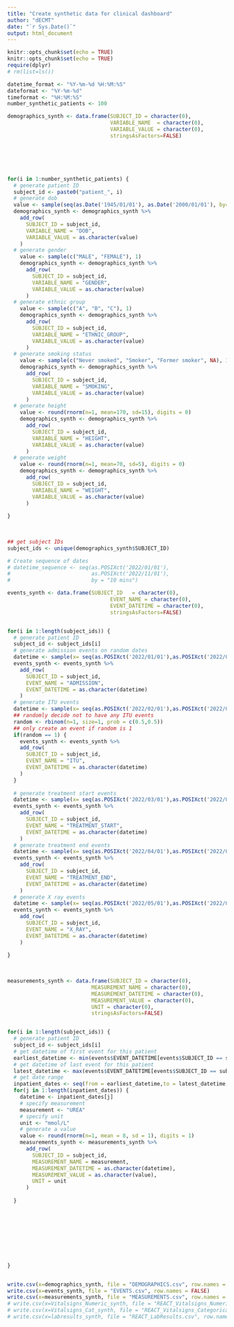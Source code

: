 ```yaml
---
title: "Create synthetic data for clinical dashboard"
author: "dECMT"
date: "`r Sys.Date()`"
output: html_document
---
```


```r
knitr::opts_chunk$set(echo = TRUE)
knitr::opts_chunk$set(echo = TRUE)
require(dplyr)
# rm(list=ls())
```


```r
datetime_format <- "%Y-%m-%d %H:%M:%S"
dateformat <- "%Y-%m-%d"
timeformat <- "%H:%M:%S"
number_synthetic_patients <- 100

```

```r

demographics_synth <- data.frame(SUBJECT_ID	= character(0),
                                 VARIABLE_NAME	= character(0),
                                 VARIABLE_VALUE = character(0), 
                                 stringsAsFactors=FALSE)






for(i in 1:number_synthetic_patients) {
  # generate patient ID
  subject_id <- paste0("patient_", i)
  # generate dob
  value <- sample(seq(as.Date('1945/01/01'), as.Date('2000/01/01'), by="day"), 1)
  demographics_synth <- demographics_synth %>%
    add_row(
      SUBJECT_ID = subject_id, 
      VARIABLE_NAME = "DOB", 
      VARIABLE_VALUE = as.character(value)
    )
  # generate gender
    value <- sample(c("MALE", "FEMALE"), 1)
    demographics_synth <- demographics_synth %>%
      add_row(
        SUBJECT_ID = subject_id, 
        VARIABLE_NAME = "GENDER", 
        VARIABLE_VALUE = as.character(value)
      )
  # generate ethnic group
    value <- sample(c("A", "B", "C"), 1)
    demographics_synth <- demographics_synth %>%
      add_row(
        SUBJECT_ID = subject_id, 
        VARIABLE_NAME = "ETHNIC_GROUP", 
        VARIABLE_VALUE = as.character(value)
      )    
  # generate smoking status
    value <- sample(c("Never smoked", "Smoker", "Former smoker", NA), 1)
    demographics_synth <- demographics_synth %>%
      add_row(
        SUBJECT_ID = subject_id, 
        VARIABLE_NAME = "SMOKING", 
        VARIABLE_VALUE = as.character(value)
      )    
  # generate height
    value <- round(rnorm(n=1, mean=170, sd=15), digits = 0)
    demographics_synth <- demographics_synth %>%
      add_row(
        SUBJECT_ID = subject_id, 
        VARIABLE_NAME = "HEIGHT", 
        VARIABLE_VALUE = as.character(value)
      )   
  # generate weight
    value <- round(rnorm(n=1, mean=70, sd=5), digits = 0)
    demographics_synth <- demographics_synth %>%
      add_row(
        SUBJECT_ID = subject_id, 
        VARIABLE_NAME = "WEIGHT", 
        VARIABLE_VALUE = as.character(value)
      ) 
  
}  
  
  

```

```r
## get subject IDs
subject_ids <- unique(demographics_synth$SUBJECT_ID)
```

```r

# Create sequence of dates
# datetime_sequence <- seq(as.POSIXct('2022/01/01'),  
#                          as.POSIXct('2022/11/01'),
#                          by = "10 mins")

events_synth <- data.frame(SUBJECT_ID	= character(0),
                                 EVENT_NAME	= character(0),
                                 EVENT_DATETIME = character(0), 
                                 stringsAsFactors=FALSE)


for(i in 1:length(subject_ids)) {
  # generate patient ID
  subject_id <- subject_ids[i]
  # generate admission events on random dates
  datetime <- sample(x= seq(as.POSIXct('2022/01/01'),as.POSIXct('2022/02/01'),by = "10 mins"), size = 1 )
  events_synth <- events_synth %>%
    add_row(
      SUBJECT_ID = subject_id, 
      EVENT_NAME = "ADMISSION", 
      EVENT_DATETIME = as.character(datetime)
    )
  # generate ITU events
  datetime <- sample(x= seq(as.POSIXct('2022/02/01'),as.POSIXct('2022/03/01'),by = "10 mins"), size = 1 )
  ## randomly decide not to have any ITU events
  random <- rbinom(n=1, size=1, prob = c(0.5,0.5))
  ## only create an event if random is 1
  if(random == 1) {
    events_synth <- events_synth %>%
    add_row(
      SUBJECT_ID = subject_id, 
      EVENT_NAME = "ITU", 
      EVENT_DATETIME = as.character(datetime)
    )
  } 
  
  # generate treatment start events
  datetime <- sample(x= seq(as.POSIXct('2022/03/01'),as.POSIXct('2022/04/01'),by = "10 mins"), size = 1 )
  events_synth <- events_synth %>%
    add_row(
      SUBJECT_ID = subject_id, 
      EVENT_NAME = "TREATMENT_START", 
      EVENT_DATETIME = as.character(datetime)
    )
  # generate treatment end events
  datetime <- sample(x= seq(as.POSIXct('2022/04/01'),as.POSIXct('2022/05/01'),by = "10 mins"), size = 1 )
  events_synth <- events_synth %>%
    add_row(
      SUBJECT_ID = subject_id, 
      EVENT_NAME = "TREATMENT_END", 
      EVENT_DATETIME = as.character(datetime)
    )
  # generate X ray events
  datetime <- sample(x= seq(as.POSIXct('2022/05/01'),as.POSIXct('2022/06/01'),by = "10 mins"), size = 1 )
  events_synth <- events_synth %>%
    add_row(
      SUBJECT_ID = subject_id, 
      EVENT_NAME = "X_RAY", 
      EVENT_DATETIME = as.character(datetime)
    )
  
}  
  
  

```

```r
measurements_synth <- data.frame(SUBJECT_ID = character(0),
                           MEASUREMENT_NAME = character(0),
                           MEASUREMENT_DATETIME = character(0),
                           MEASUREMENT_VALUE = character(0),
                           UNIT = character(0),
                           stringsAsFactors=FALSE)


for(i in 1:length(subject_ids)) {
  # generate patient ID
  subject_id <- subject_ids[i]
  # get datetime of first event for this patient
  earliest_datetime <- min(events$EVENT_DATETIME[events$SUBJECT_ID == subject_id])
  # get datetime of last event for this patient
  latest_datetime <- max(events$EVENT_DATETIME[events$SUBJECT_ID == subject_id])
  # get date range
  inpatient_dates <- seq(from = earliest_datetime,to = latest_datetime,by = "day")
  for(j in 1:length(inpatient_dates)) {
    datetime <- inpatient_dates[j]
    # specify measurement
    measurement <- "UREA"
    # specify unit
    unit <- "mmol/L"
    # generate a value
    value <- round(rnorm(n=1, mean = 8, sd = 1), digits = 1)
    measurements_synth <- measurements_synth %>%
      add_row(
        SUBJECT_ID = subject_id, 
        MEASUREMENT_NAME = measurement, 
        MEASUREMENT_DATETIME = as.character(datetime),
        MEASUREMENT_VALUE = as.character(value), 
        UNIT = unit
      )
    
  }
  
  
  
  
  
  
  
  
  
}



```
















```r

write.csv(x=demographics_synth, file = "DEMOGRAPHICS.csv", row.names = FALSE)
write.csv(x=events_synth, file = "EVENTS.csv", row.names = FALSE)
write.csv(x=measurements_synth, file = "MEASUREMENTS.csv", row.names = FALSE)
# write.csv(x=Vitalsigns_Numeric_synth, file = "REACT_Vitalsigns_Numeric.csv", row.names = FALSE)
# write.csv(x=Vitalsigns_Cat_synth, file = "REACT_Vitalsigns_Categorical.csv", row.names = FALSE)
# write.csv(x=labresults_synth, file = "REACT_LabResults.csv", row.names = FALSE)


```
